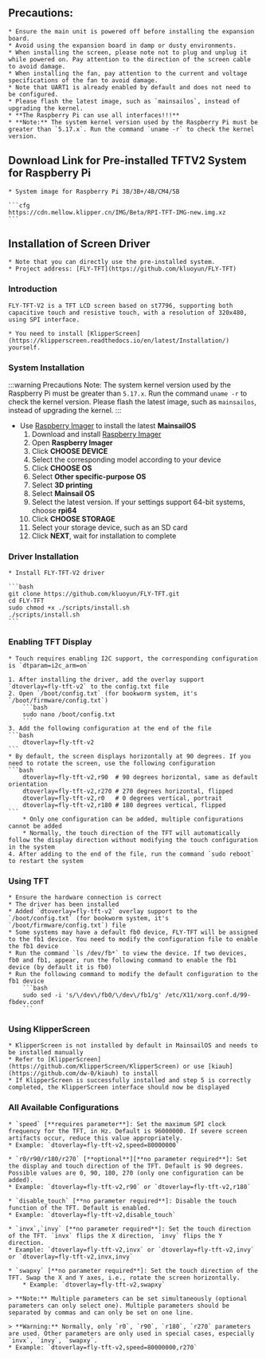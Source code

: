 
## Precautions:

    * Ensure the main unit is powered off before installing the expansion board.
    * Avoid using the expansion board in damp or dusty environments.
    * When installing the screen, please note not to plug and unplug it while powered on. Pay attention to the direction of the screen cable to avoid damage.
    * When installing the fan, pay attention to the current and voltage specifications of the fan to avoid damage.
    * Note that UART1 is already enabled by default and does not need to be configured.
    * Please flash the latest image, such as `mainsailos`, instead of upgrading the kernel.
    * **The Raspberry Pi can use all interfaces!!!**
    * **Note:** The system kernel version used by the Raspberry Pi must be greater than `5.17.x`. Run the command `uname -r` to check the kernel version.

## Download Link for Pre-installed TFTV2 System for Raspberry Pi

    * System image for Raspberry Pi 3B/3B+/4B/CM4/5B

    ```cfg
    https://cdn.mellow.klipper.cn/IMG/Beta/RPI-TFT-IMG-new.img.xz
    ```

## Installation of Screen Driver

    * Note that you can directly use the pre-installed system.
    * Project address: [FLY-TFT](https://github.com/kluoyun/FLY-TFT)

### Introduction

    FLY-TFT-V2 is a TFT LCD screen based on st7796, supporting both capacitive touch and resistive touch, with a resolution of 320x480, using SPI interface.

    * You need to install [KlipperScreen](https://klipperscreen.readthedocs.io/en/latest/Installation/) yourself.

### System Installation

:::warning Precautions
Note: The system kernel version used by the Raspberry Pi must be greater than `5.17.x`. Run the command `uname -r` to check the kernel version.
Please flash the latest image, such as `mainsailos`, instead of upgrading the kernel.
:::

* Use [Raspberry Imager](https://www.raspberrypi.com/software/) to install the latest **MainsailOS**
    1. Download and install [Raspberry Imager](https://www.raspberrypi.com/software/)
    2. Open **Raspberry Imager**
    3. Click **CHOOSE DEVICE**
    4. Select the corresponding model according to your device
    5. Click **CHOOSE OS**
    6. Select **Other specific-purpose OS**
    7. Select **3D printing**
    8. Select **Mainsail OS**
    9. Select the latest version. If your settings support 64-bit systems, choose **rpi64**
    10. Click **CHOOSE STORAGE**
    11. Select your storage device, such as an SD card
    12. Click **NEXT**, wait for installation to complete

### Driver Installation

    * Install FLY-TFT-V2 driver
    
    ```bash
    git clone https://github.com/kluoyun/FLY-TFT.git
    cd FLY-TFT
    sudo chmod +x ./scripts/install.sh
    ./scripts/install.sh
    ```

### Enabling TFT Display

    * Touch requires enabling I2C support, the corresponding configuration is `dtparam=i2c_arm=on`

    1. After installing the driver, add the overlay support `dtoverlay=fly-tft-v2` to the config.txt file
    2. Open `/boot/config.txt` (for bookworm system, it's `/boot/firmware/config.txt`)
        ```bash
        sudo nano /boot/config.txt
        ```
    3. Add the following configuration at the end of the file
    ```bash
        dtoverlay=fly-tft-v2
    ```
    * By default, the screen displays horizontally at 90 degrees. If you need to rotate the screen, use the following configuration
    ```bash
        dtoverlay=fly-tft-v2,r90  # 90 degrees horizontal, same as default orientation
        dtoverlay=fly-tft-v2,r270 # 270 degrees horizontal, flipped
        dtoverlay=fly-tft-v2,r0   # 0 degrees vertical, portrait
        dtoverlay=fly-tft-v2,r180 # 180 degrees vertical, flipped
    ```
        * Only one configuration can be added, multiple configurations cannot be added
        * Normally, the touch direction of the TFT will automatically follow the display direction without modifying the touch configuration in the system
    4. After adding to the end of the file, run the command `sudo reboot` to restart the system

### Using TFT

    * Ensure the hardware connection is correct
    * The driver has been installed
    * Added `dtoverlay=fly-tft-v2` overlay support to the `/boot/config.txt` (for bookworm system, it's `/boot/firmware/config.txt`) file
    * Some systems may have a default fb0 device, FLY-TFT will be assigned to the fb1 device. You need to modify the configuration file to enable the fb1 device
    * Run the command `ls /dev/fb*` to view the device. If two devices, fb0 and fb1, appear, run the following command to enable the fb1 device (by default it is fb0)
    * Run the following command to modify the default configuration to the fb1 device
        ```bash
        sudo sed -i 's/\/dev\/fb0/\/dev\/fb1/g' /etc/X11/xorg.conf.d/99-fbdev.conf
        ```

### Using KlipperScreen

    * KlipperScreen is not installed by default in MainsailOS and needs to be installed manually
    * Refer to [KlipperScreen](https://github.com/KlipperScreen/KlipperScreen) or use [kiauh](https://github.com/dw-0/kiauh) to install
    * If KlipperScreen is successfully installed and step 5 is correctly completed, the KlipperScreen interface should now be displayed

### All Available Configurations

    * `speed` [**requires parameter**]: Set the maximum SPI clock frequency for the TFT, in Hz. Default is 96000000. If severe screen artifacts occur, reduce this value appropriately.
    * Example: `dtoverlay=fly-tft-v2,speed=80000000` 

    * `r0/r90/r180/r270` [**optional**][**no parameter required**]: Set the display and touch direction of the TFT. Default is 90 degrees. Possible values are 0, 90, 180, 270 (only one configuration can be added).
    * Example: `dtoverlay=fly-tft-v2,r90` or `dtoverlay=fly-tft-v2,r180`

    * `disable_touch` [**no parameter required**]: Disable the touch function of the TFT. Default is enabled.
    * Example: `dtoverlay=fly-tft-v2,disable_touch`

    * `invx`,`invy` [**no parameter required**]: Set the touch direction of the TFT. `invx` flips the X direction, `invy` flips the Y direction.
    * Example: `dtoverlay=fly-tft-v2,invx` or `dtoverlay=fly-tft-v2,invy` or `dtoverlay=fly-tft-v2,invx,invy`

    * `swapxy` [**no parameter required**]: Set the touch direction of the TFT. Swap the X and Y axes, i.e., rotate the screen horizontally.
        * Example: `dtoverlay=fly-tft-v2,swapxy`

    > **Note:** Multiple parameters can be set simultaneously (optional parameters can only select one). Multiple parameters should be separated by commas and can only be set on one line.

    > **Warning:** Normally, only `r0`, `r90`, `r180`, `r270` parameters are used. Other parameters are only used in special cases, especially `invx`, `invy`, `swapxy`.
    * Example: `dtoverlay=fly-tft-v2,speed=80000000,r270`